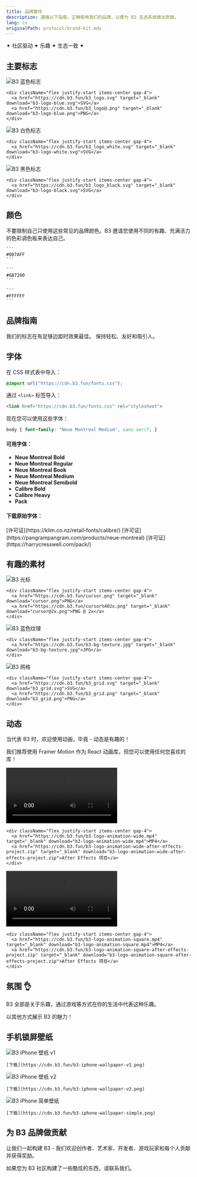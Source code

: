 ```yaml
---
title: 品牌套件
description: 遵循以下指南，正确使用我们的品牌，以便为 B3 生态系统做出贡献。
lang: cn
originalPath: protocol/brand-kit.mdx
---
```

<div className="text-center my-4 font-bold text-lg tracking-wide text-primary">
  ✦ 社区驱动 ✦ 乐趣 ✦ 生态一致 ✦
</div>

## 主要标志

<CardGroup cols={3}>
  <Card title="蓝色标志">
    <img src="/images/b3-logo-blue.svg" alt="B3 蓝色标志"  className='p-6 bg-black rounded-xl my-3'/>
    
    <div className="flex justify-start items-center gap-4">
      <a href="https://cdn.b3.fun/b3_logo.svg" target="_blank" download="b3-logo-blue.svg">SVG</a>
      <a href="https://cdn.b3.fun/b3_logo@.png" target="_blank" download="b3-logo-blue.png">PNG</a>
    </div>
  </Card>
  
  <Card title="白色标志">
    <img src="/images/b3-logo-white.svg" alt="B3 白色标志"  className='p-6 bg-black rounded-xl my-3'/>
    
    <div className="flex justify-start items-center gap-4">
      <a href="https://cdn.b3.fun/b3_logo_white.svg" target="_blank" download="b3-logo-white.svg">SVG</a>
    </div>
  </Card>
  
  <Card title="黑色标志">
    <img src="/images/b3_logo_black.svg" alt="B3 黑色标志"  className='p-6 bg-white rounded-xl my-3'/>
    
    <div className="flex justify-start items-center gap-4">
      <a href="https://cdn.b3.fun/b3_logo_black.svg" target="_blank" download="b3-logo-black.svg">SVG</a>
    </div>
  </Card>
</CardGroup>

## 颜色

不要限制自己只使用这些常见的品牌颜色。B3 邀请您使用不同的有趣、充满活力的色彩调色板来表达自己。

<CardGroup cols={3}>
  <Card title="主要蓝色">
    <div style={{ backgroundColor: "#007AFF", height: "80px", borderRadius: "8px", margin: "1rem 0" }}></div>
    
    ```
    #007AFF
    ```
  </Card>
  
  <Card title="灰色">
    <div style={{ backgroundColor: "#6B7280", height: "80px", borderRadius: "8px", margin: "1rem 0" }}></div>
    
    ```
    #6B7280
    ```
  </Card>
  
  <Card title="白色">
    <div style={{ backgroundColor: "#FFFFFF", height: "80px", borderRadius: "8px", border: "2px solid #e5e7eb", margin: "1rem 0" }}></div>
    
    ```
    #FFFFFF
    ```
  </Card>
</CardGroup>

## 品牌指南

<CardGroup cols={2}>
  <Card title="让它呼吸" icon="expand">
    我们的标志在有足够边距时效果最佳。
  </Card>
  
  <Card title="让它有趣" icon="heart">
    保持轻松、友好和吸引人。
  </Card>
</CardGroup>

## 字体

在 CSS 样式表中导入：

```css
@import url("https://cdn.b3.fun/fonts.css");
```

通过 `<link>` 标签导入：

```html
<link href="https://cdn.b3.fun/fonts.css" rel="stylesheet">
```

现在您可以使用这些字体：

```css
body { font-family: "Neue Montreal Medium", sans-serif; }
```

#### 可用字体：

- **Neue Montreal Bold**  
- **Neue Montreal Regular**  
- **Neue Montreal Book**  
- **Neue Montreal Medium**  
- **Neue Montreal Semibold**  
- **Calibre Bold**  
- **Calibre Heavy**  
- **Pack**

#### 下载原始字体：

<Card title="Calibre">
  [许可证](https://klim.co.nz/retail-fonts/calibre/)
</Card>

<Card title="Neue Montreal">
  [许可证](https://pangrampangram.com/products/neue-montreal)
</Card>

<Card title="PACK">
  [许可证](https://harrycresswell.com/pack/)
</Card>


## 有趣的素材

<CardGroup cols={3}>
  <Card title="光标">
    <img src="/images/cursor.png" alt="B3 光标" className='rounded-xl my-3 aspect-square p-6 bg-white'/>
    
    <div className="flex justify-start items-center gap-4">
      <a href="https://cdn.b3.fun/cursor.png" target="_blank" download="cursor.png">PNG</a>
      <a href="https://cdn.b3.fun/cursor%402x.png" target="_blank" download="cursor@2x.png">PNG @ 2x</a>
    </div>
  </Card>
  
  <Card title="蓝色纹理">
    <img src="/images/b3-bg-texture.jpg" alt="B3 蓝色纹理" className='rounded-xl my-3 aspect-square'/>

    <div className="flex justify-start items-center gap-4">
      <a href="https://cdn.b3.fun/b3-bg-texture.jpg" target="_blank" download="b3-bg-texture.jpg">JPG</a>
    </div>
  </Card>
  
  <Card title="网格">
    <img src="/images/b3_grid.svg" alt="B3 网格" className='rounded-xl my-3 aspect-square p-6 bg-white'/>
    
    <div className="flex justify-start items-center gap-4">
      <a href="https://cdn.b3.fun/b3_grid.svg" target="_blank" download="b3_grid.svg">SVG</a>
      <a href="https://cdn.b3.fun/b3_grid.png" target="_blank" download="b3_grid.png">PNG</a>
    </div>
  </Card>
</CardGroup>

## 动态

当代表 B3 时，欢迎使用动画，毕竟 - 动态是有趣的！

我们推荐使用 Framer Motion 作为 React 动画库，但您可以使用任何您喜欢的库！

<CardGroup cols={2}>
  <Card title="标志动画 (16:9)">
    <video 
      controls 
      className='rounded-xl my-3 aspect-video'
      src="/images/b3-logo-animation-wide.mp4"
    >
      您的浏览器不支持视频标签。
    </video>
    
    <div className="flex justify-start items-center gap-4">
      <a href="https://cdn.b3.fun/b3-logo-animation-wide.mp4" target="_blank" download="b3-logo-animation-wide.mp4">MP4</a>
      <a href="https://cdn.b3.fun/b3-logo-animation-wide-after-effects-project.zip" target="_blank" download="b3-logo-animation-wide-after-effects-project.zip">After Effects 项目</a>
    </div>
  </Card>
  
  <Card title="标志动画 (1:1)">
    <video 
      controls 
      className='rounded-xl my-3 aspect-square'
      src="/images/b3-logo-animation-square.mp4"
    >
      您的浏览器不支持视频标签。
    </video>
    
    <div className="flex justify-start items-center gap-4">
      <a href="https://cdn.b3.fun/b3-logo-animation-square.mp4" target="_blank" download="b3-logo-animation-square.mp4">MP4</a>
      <a href="https://cdn.b3.fun/b3-logo-animation-square-after-effects-project.zip" target="_blank" download="b3-logo-animation-square-after-effects-project.zip">After Effects 项目</a>
    </div>
  </Card>
</CardGroup>

## 氛围 👌

B3 全部是关于乐趣，通过游戏等方式在你的生活中代表这种乐趣。

以其他方式展示 B3 的魅力！

## 手机锁屏壁纸

<CardGroup cols={3}>
  <Card title="锁屏 v1">
    <img src="/images/b3-iphone-wallpaper-v1.png" alt="B3 iPhone 壁纸 v1" className='rounded-xl my-3'/>
    
    [下载](https://cdn.b3.fun/b3-iphone-wallpaper-v1.png)
  </Card>
  
  <Card title="锁屏 v2">
    <img src="/images/b3-iphone-wallpaper-v2.png" alt="B3 iPhone 壁纸 v2" className='rounded-xl my-3'/>
    
    [下载](https://cdn.b3.fun/b3-iphone-wallpaper-v2.png)
  </Card>
  
  <Card title="锁屏 v3">
    <img src="/images/b3-iphone-wallpaper-simple.png" alt="B3 iPhone 简单壁纸" className='rounded-xl my-3'/>
    
    [下载](https://cdn.b3.fun/b3-iphone-wallpaper-simple.png)
  </Card>
</CardGroup>


## 为 B3 品牌做贡献

让我们一起构建 B3 - 我们欢迎创作者、艺术家、开发者、游戏玩家和每个人贡献并获得奖励。

如果您为 B3 社区构建了一些酷炫的东西，请联系我们。
